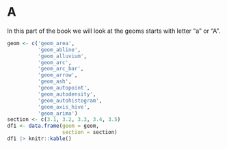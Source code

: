 # A  {#sec-A.unnumbered}

In this part of the book we will look at the geoms starts with letter "a" or "A".

```r
geom <- c('geom_area',
          'geom_abline',
          'geom_alluvium',
          'geom_arc',
          'geom_arc_bar',
          'geom_arrow',
          'geom_ash',
          'geom_autopoint',
          'geom_autodensity',
          'geom_autohistogram',
          'geom_axis_hive',
          'geom_arima')
section <- c(3.1, 3.2, 3.3, 3.4, 3.5)
df1 <- data.frame(geom = geom,
                  section = section)
df1 |> knitr::kable()
```